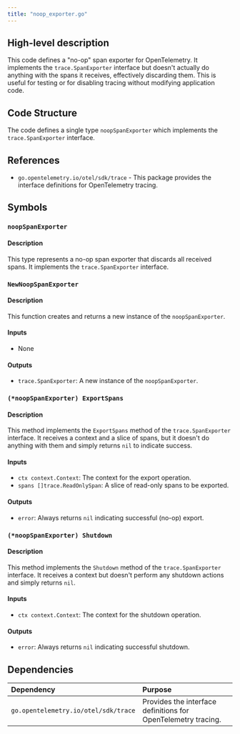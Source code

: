 ```yaml
---
title: "noop_exporter.go"
---
```


## High-level description
This code defines a "no-op" span exporter for OpenTelemetry. It implements the `trace.SpanExporter` interface but doesn't actually do anything with the spans it receives, effectively discarding them. This is useful for testing or for disabling tracing without modifying application code.

## Code Structure
The code defines a single type `noopSpanExporter` which implements the `trace.SpanExporter` interface. 

## References
* `go.opentelemetry.io/otel/sdk/trace` - This package provides the interface definitions for OpenTelemetry tracing.

## Symbols

### `noopSpanExporter`
#### Description
This type represents a no-op span exporter that discards all received spans. It implements the `trace.SpanExporter` interface.

### `NewNoopSpanExporter`
#### Description
This function creates and returns a new instance of the `noopSpanExporter`.

#### Inputs
* None

#### Outputs
* `trace.SpanExporter`: A new instance of the `noopSpanExporter`.

### `(*noopSpanExporter) ExportSpans`
#### Description
This method implements the `ExportSpans` method of the `trace.SpanExporter` interface. It receives a context and a slice of spans, but it doesn't do anything with them and simply returns `nil` to indicate success.

#### Inputs
* `ctx context.Context`: The context for the export operation.
* `spans []trace.ReadOnlySpan`: A slice of read-only spans to be exported.

#### Outputs
* `error`: Always returns `nil` indicating successful (no-op) export.

### `(*noopSpanExporter) Shutdown`
#### Description
This method implements the `Shutdown` method of the `trace.SpanExporter` interface. It receives a context but doesn't perform any shutdown actions and simply returns `nil`.

#### Inputs
* `ctx context.Context`: The context for the shutdown operation.

#### Outputs
* `error`: Always returns `nil` indicating successful shutdown.

## Dependencies
| Dependency | Purpose |
|:-----------|:--------|
| `go.opentelemetry.io/otel/sdk/trace` | Provides the interface definitions for OpenTelemetry tracing. |
